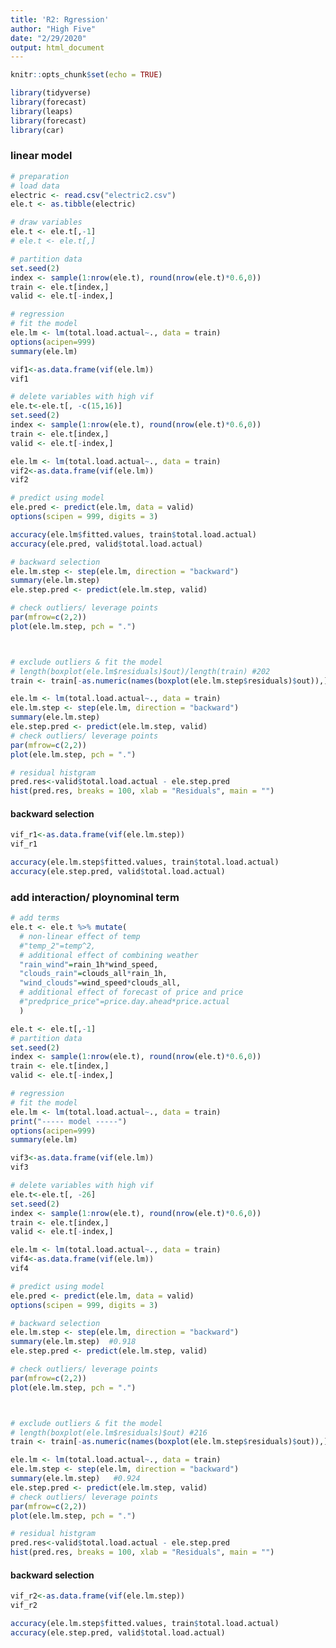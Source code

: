 ```yaml
---
title: 'R2: Rgression'
author: "High Five"
date: "2/29/2020"
output: html_document
---
```


```r
knitr::opts_chunk$set(echo = TRUE)

library(tidyverse)
library(forecast)
library(leaps)
library(forecast)
library(car)
```

### linear model
```r
# preparation
# load data
electric <- read.csv("electric2.csv")
ele.t <- as.tibble(electric)

# draw variables
ele.t <- ele.t[,-1]
# ele.t <- ele.t[,]

# partition data
set.seed(2)
index <- sample(1:nrow(ele.t), round(nrow(ele.t)*0.6,0))
train <- ele.t[index,]
valid <- ele.t[-index,]
```


```r
# regression
# fit the model
ele.lm <- lm(total.load.actual~., data = train)
options(acipen=999)
summary(ele.lm)

vif1<-as.data.frame(vif(ele.lm))
vif1

# delete variables with high vif
ele.t<-ele.t[, -c(15,16)]
set.seed(2)
index <- sample(1:nrow(ele.t), round(nrow(ele.t)*0.6,0))
train <- ele.t[index,]
valid <- ele.t[-index,]

ele.lm <- lm(total.load.actual~., data = train)
vif2<-as.data.frame(vif(ele.lm))
vif2
```

```r
# predict using model
ele.pred <- predict(ele.lm, data = valid)
options(scipen = 999, digits = 3)

accuracy(ele.lm$fitted.values, train$total.load.actual)
accuracy(ele.pred, valid$total.load.actual)


```


```r
# backward selection
ele.lm.step <- step(ele.lm, direction = "backward")
summary(ele.lm.step)
ele.step.pred <- predict(ele.lm.step, valid)

# check outliers/ leverage points
par(mfrow=c(2,2))
plot(ele.lm.step, pch = ".")



# exclude outliers & fit the model 
# length(boxplot(ele.lm$residuals)$out)/length(train) #202
train <- train[-as.numeric(names(boxplot(ele.lm.step$residuals)$out)),]

ele.lm <- lm(total.load.actual~., data = train)
ele.lm.step <- step(ele.lm, direction = "backward")
summary(ele.lm.step)
ele.step.pred <- predict(ele.lm.step, valid)
# check outliers/ leverage points
par(mfrow=c(2,2))
plot(ele.lm.step, pch = ".")

# residual histgram
pred.res<-valid$total.load.actual - ele.step.pred
hist(pred.res, breaks = 100, xlab = "Residuals", main = "")
```


#### backward selection
```r
vif_r1<-as.data.frame(vif(ele.lm.step))
vif_r1

accuracy(ele.lm.step$fitted.values, train$total.load.actual)
accuracy(ele.step.pred, valid$total.load.actual)

```





### add interaction/ ploynominal term
```r
# add terms
ele.t <- ele.t %>% mutate(
  # non-linear effect of temp
  #"temp_2"=temp^2,
  # additional effect of combining weather
  "rain_wind"=rain_1h*wind_speed,
  "clouds_rain"=clouds_all*rain_1h,
  "wind_clouds"=wind_speed*clouds_all,
  # additional effect of forecast of price and price
  #"predprice_price"=price.day.ahead*price.actual
  )

ele.t <- ele.t[,-1]
# partition data
set.seed(2)
index <- sample(1:nrow(ele.t), round(nrow(ele.t)*0.6,0))
train <- ele.t[index,]
valid <- ele.t[-index,]
```

```r
# regression
# fit the model
ele.lm <- lm(total.load.actual~., data = train)
print("----- model -----")
options(acipen=999)
summary(ele.lm)

vif3<-as.data.frame(vif(ele.lm))
vif3

# delete variables with high vif
ele.t<-ele.t[, -26]
set.seed(2)
index <- sample(1:nrow(ele.t), round(nrow(ele.t)*0.6,0))
train <- ele.t[index,]
valid <- ele.t[-index,]

ele.lm <- lm(total.load.actual~., data = train)
vif4<-as.data.frame(vif(ele.lm))
vif4
```

```r
# predict using model
ele.pred <- predict(ele.lm, data = valid)
options(scipen = 999, digits = 3)

```


```r
# backward selection
ele.lm.step <- step(ele.lm, direction = "backward")
summary(ele.lm.step)  #0.918
ele.step.pred <- predict(ele.lm.step, valid)

# check outliers/ leverage points
par(mfrow=c(2,2))
plot(ele.lm.step, pch = ".")



# exclude outliers & fit the model 
# length(boxplot(ele.lm$residuals)$out) #216
train <- train[-as.numeric(names(boxplot(ele.lm.step$residuals)$out)),]

ele.lm <- lm(total.load.actual~., data = train)
ele.lm.step <- step(ele.lm, direction = "backward")
summary(ele.lm.step)   #0.924
ele.step.pred <- predict(ele.lm.step, valid)
# check outliers/ leverage points
par(mfrow=c(2,2))
plot(ele.lm.step, pch = ".")

# residual histgram
pred.res<-valid$total.load.actual - ele.step.pred
hist(pred.res, breaks = 100, xlab = "Residuals", main = "")
```

#### backward selection
```r
vif_r2<-as.data.frame(vif(ele.lm.step))
vif_r2

accuracy(ele.lm.step$fitted.values, train$total.load.actual)
accuracy(ele.step.pred, valid$total.load.actual)
```